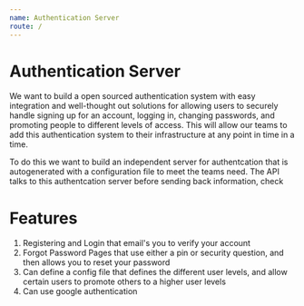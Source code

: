 ```yaml
---
name: Authentication Server
route: /
---
```



# Authentication Server

We want to build a open sourced authentication system with easy integration and well-thought out solutions for allowing users to securely handle signing up for an account, logging in, changing passwords, and promoting people to different levels of access. This will allow our teams to add this authentication system to their infrastructure at any point in time in a time.

To do this we want to build an independent server for authentcation that is autogenerated with a configuration file to meet the teams need. The API talks to this authentcation server before sending back information, check



# Features

1. Registering and Login that email's you to verify your account
2. Forgot Password Pages that use either a pin or security question, and then allows you to reset your password
3. Can define a config file that defines the different user levels, and allow certain users to promote others to a higher user levels
4. Can use google authentication


